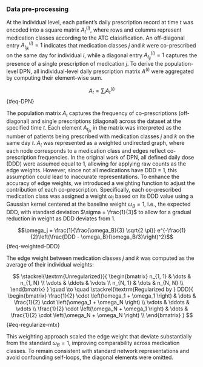 ::: {.content-visible unless-meta="in.article"}
### Data pre-processing
:::

At the individual level, each patient's daily prescription record at time $t$ was encoded into a square matrix $A_t^{(i)}$, where rows and columns represent medication classes according to the ATC classification. An off-diagonal entry $A_{t_{jk}}^{(i)} = 1$ indicates that medication classes $j$ and $k$ were co-prescribed on the same day for individual $i$, while a diagonal entry $A_{t_{jj}}^{(i)} = 1$ captures the presence of a single prescription of medication $j$. To derive the population-level DPN, all individual-level daily prescription matrix $A^{(i)}$ were aggregated by computing their element-wise sum.

$$A_t = \displaystyle \sum_i A_t^{(i)}$$ {#eq-DPN}

The population matrix $A_t$ captures the frequency of co-prescriptions (off-diagonal) and single prescriptions (diagonal) across the dataset at the specified time $t$. Each element $A_{t_{jk}}$ in the matrix was interpreted as the number of patients being prescribed with medication classes $j$ and $k$ on the same day $t$. $A_t$ was represented as a weighted undirected graph, where each node corresponds to a medication class and edges reflect co-prescription frequencies. In the original work of DPN, all defined daily dose (DDD) were assumed equal to 1, allowing for applying raw counts as the edge weights. However, since not all medications have DDD = 1, this assumption could lead to inaccurate representations. To enhance the accuracy of edge weights, we introduced a weighting function to adjust the contribution of each co-prescription. Specifically, each co-prescribed medication class was assigned a weight $\omega_j$ based on its DDD value using a Gaussian kernel centered at the baseline weight $\omega_B = 1$, i.e., the expected DDD, with standard deviation $\sigma = \frac{1}{3}$ to allow for a gradual reduction in weight as DDD deviates from 1.

$$\omega_j = \frac{1}{\frac{\omega_B}{3} \sqrt{2 \pi}} e^{-\frac{1}{2}\left(\frac{DDD - \omega_B}{\omega_B/3}\right)^2}$$ {#eq-weighted-DDD}

The edge weight between medication classes $j$ and $k$ was computed as the average of their individual weights:

$$
\stackrel{\textrm{Unregularized}}{
  \begin{bmatrix}
  n_{1, 1} & \dots & n_{1, N} \\
  \vdots & \ddots & \vdots \\
  n_{N, 1} & \dots & n_{N, N} \\
  \end{bmatrix}
}
\quad \to \quad
\stackrel{\textrm{Regularized by } DDD}{
  \begin{bmatrix}
  \frac{1}{2} \cdot \left(\omega_1 + \omega_1 \right) & \dots & \frac{1}{2} \cdot \left(\omega_1 + \omega_N \right) \\
  \vdots & \ddots & \vdots \\
  \frac{1}{2} \cdot \left(\omega_N + \omega_1 \right) & \dots & \frac{1}{2} \cdot \left(\omega_N + \omega_N \right) \\
  \end{bmatrix}
}
$$ {#eq-regularize-mtx}

This weighting approach scaled the edge weight that deviate substantially from the standard $\omega_B = 1$, improving comparability across medication classes. To remain consistent with standard network representations and avoid confounding self-loops, the diagonal elements were omitted.
